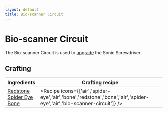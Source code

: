 ```yaml
---
layout: default
title: Bio-scanner Circuit
---
```



Bio-scanner Circuit
===================

The Bio-scanner Circuit is used to [upgrade](/recipes/sonic-upgrades/bio-scanner-upgrade) the Sonic Screwdriver.

## Crafting

| Ingredients | Crafting recipe |
| ----------- | --------------- |
| [Redstone](https://minecraft.wiki/w/Redstone)<br/>[Spider Eye](https://minecraft.wiki/w/Spider_Eye)<br/>[Bone](https://minecraft.wiki/w/Bone) | <Recipe icons={['air','spider-eye','air','bone','redstone','bone','air','spider-eye','air','bio-scanner-circuit']} /> |

